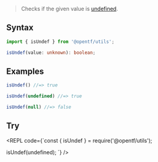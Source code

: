 
> Checks if the given value is [undefined](https://developer.mozilla.org/en-US/docs/Web/JavaScript/Reference/Global_Objects/undefined).

## Syntax

```ts
import { isUndef } from '@opentf/utils';

isUndef(value: unknown): boolean;
```

## Examples

```ts
isUndef() //=> true

isUndef(undefined) //=> true

isUndef(null) //=> false
```

## Try

<REPL code={`const { isUndef } = require('@opentf/utils');

isUndef(undefined);
`} />